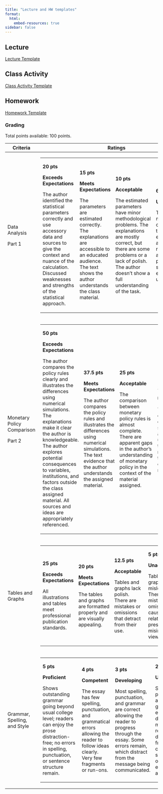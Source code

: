 ```yaml
---
title: "Lecture and HW templates"
format: 
  html: 
    embed-resources: true
sidebar: false
---
```


<!--# This is best edited in the visual editor due to the large grid table rubric -->

## Lecture

::: callout-note
<a href="https://tbrost.github.io/BYUI-Timeseries-Drafts/Tutorials/Lecture_Template.qmd" download="Lecture_Template.qmd"> Lecture Template </a>
:::

## Class Activity

::: callout-note
<a href="https://tbrost.github.io/BYUI-Timeseries-Drafts/Tutorials/Class_Activity_Template.qmd" download="Class_Activity_Template.qmd"> Class Activity Template </a>
:::

## Homework

::: callout-note
<a href="https://tbrost.github.io/BYUI-Timeseries-Drafts/Tutorials/HW_Template.qmd" download="HW_Template.qmd"> Homework Template</a>
:::

### Grading

Total points available: 100 points.

+------------------------------+------------------------------------------------------------------------------------------------------------------------------------------------------------------------------------------------------------------------------------------------------------------------------------------------------------------------------------------------------------------------------------------------------------------------------------------------------------------------------------------------------------------------------------------------------------------------------------------------------------------------------------------------------------------------------------------------------------------------------------------------------------------------------------------------------------------------------------------+--------+
| Criteria                     | Ratings                                                                                                                                                                                                                                                                                                                                                                                                                                                                                                                                                                                                                                                                                                                                                                                                                                  | Pts    |
+==============================+==========================================================================================================================================================================================================================================================================================================================================================================================================================================================================================================================================================================================================================================================================================================================================================================================================================================+========+
| Data Analysis                | +------------------------------------------------------------------------------------------------------------------------------------------------------------------------------------------------------------------+------------------------------------------------------------------------------------------------------------------------------------------------------------+--------------------------------------------------------------------------------------------------------------------------------------------------------------------------------------------------------------+------------------------------------------------------------------------------------------------------------------------------------------------+                                                                                        | 20 pts |
|                              | | **20 pts**                                                                                                                                                                                                       | **15 pts**                                                                                                                                                 | **10 pts**                                                                                                                                                                                                   | **6 pts**                                                                                                                                      |                                                                                        |        |
| Part 1                       | |                                                                                                                                                                                                                  |                                                                                                                                                            |                                                                                                                                                                                                              |                                                                                                                                                |                                                                                        |        |
|                              | | **Exceeds Expectations**                                                                                                                                                                                         | **Meets Expectations**                                                                                                                                     | **Acceptable**                                                                                                                                                                                               | **Unacceptable**                                                                                                                               |                                                                                        |        |
|                              | |                                                                                                                                                                                                                  |                                                                                                                                                            |                                                                                                                                                                                                              |                                                                                                                                                |                                                                                        |        |
|                              | | The author identified the statistical parameters correctly and use accessory data and sources to give the context and nuance of the calculation. Discussed weaknesses and strengths of the statistical approach. | The parameters are estimated correctly. The explanations are accessible to an educated audience. The text shows the author understands the class material. | The estimated parameters have minor methodological problems. The explanations are mostly correct, but there are some problems or a lack of polish. The author doesn't show a full understanding of the task. | There are mistakes in the calculations, the explanations are onerous to read. The author doesn't provide sufficient evidence of understanding. |                                                                                        |        |
|                              | +------------------------------------------------------------------------------------------------------------------------------------------------------------------------------------------------------------------+------------------------------------------------------------------------------------------------------------------------------------------------------------+--------------------------------------------------------------------------------------------------------------------------------------------------------------------------------------------------------------+------------------------------------------------------------------------------------------------------------------------------------------------+                                                                                        |        |
+------------------------------+------------------------------------------------------------------------------------------------------------------------------------------------------------------------------------------------------------------------------------------------------------------------------------------------------------------------------------------------------------------------------------------------------------------------------------------------------------------------------------------------------------------------------------------------------------------------------------------------------------------------------------------------------------------------------------------------------------------------------------------------------------------------------------------------------------------------------------------+--------+
| Monetary Policy Comparison   | +---------------------------------------------------------------------------------------------------------------------------------------------------------------------------------------------------------------------------------------------------------------------------------------------------------------------------------------------------+------------------------------------------------------------------------------------------------------------------------------------------------------------------------+------------------------------------------------------------------------------------------------------------------------------------------------------------------------------------+--------------------------------------------------------------------------------------------------------------------+ | 50 pts |
|                              | | **50 pts**                                                                                                                                                                                                                                                                                                                                        | **37.5 pts**                                                                                                                                                           | **25 pts**                                                                                                                                                                         | **15 pts**                                                                                                         | |        |
| Part 2                       | |                                                                                                                                                                                                                                                                                                                                                   |                                                                                                                                                                        |                                                                                                                                                                                    |                                                                                                                    | |        |
|                              | | **Exceeds Expectations**                                                                                                                                                                                                                                                                                                                          | **Meets Expectations**                                                                                                                                                 | **Acceptable**                                                                                                                                                                     | **Unacceptable**                                                                                                   | |        |
|                              | |                                                                                                                                                                                                                                                                                                                                                   |                                                                                                                                                                        |                                                                                                                                                                                    |                                                                                                                    | |        |
|                              | | The author compares the policy rules clearly and illustrates the differences using numerical simulations. The explanations make it clear the author is knowledgeable. The author explores potential consequences to variables, institutions, and factors outside the class assigned material. All sources and ideas are appropriately referenced. | The author compares the policy rules and illustrates the differences using numerical simulations. The text evidence that the author understands the assigned material. | The comparison between monetary policy rules is almost complete. There are apparent gaps in the author's understanding of monetary policy in the context of the material assigned. | There is not enough evidence to suggest the author understands the assigned material. The text is onerous to read. | |        |
|                              | +---------------------------------------------------------------------------------------------------------------------------------------------------------------------------------------------------------------------------------------------------------------------------------------------------------------------------------------------------+------------------------------------------------------------------------------------------------------------------------------------------------------------------------+------------------------------------------------------------------------------------------------------------------------------------------------------------------------------------+--------------------------------------------------------------------------------------------------------------------+ |        |
+------------------------------+------------------------------------------------------------------------------------------------------------------------------------------------------------------------------------------------------------------------------------------------------------------------------------------------------------------------------------------------------------------------------------------------------------------------------------------------------------------------------------------------------------------------------------------------------------------------------------------------------------------------------------------------------------------------------------------------------------------------------------------------------------------------------------------------------------------------------------------+--------+
| Tables and Graphs            | +-----------------------------------------------------------------------+--------------------------------------------------------------------------+---------------------------------------------------------------------------------------------+-----------------------------------------------------------------------------------------------------------------------------------------+                                                                                                                                                                                                                                                                                                                                                                                                                                             | 25 pts |
|                              | | **25 pts**                                                            | **20 pts**                                                               | **12.5 pts**                                                                                | **5 pts**                                                                                                                               |                                                                                                                                                                                                                                                                                                                                                                                                                                             |        |
|                              | |                                                                       |                                                                          |                                                                                             |                                                                                                                                         |                                                                                                                                                                                                                                                                                                                                                                                                                                             |        |
|                              | | **Exceeds Expectations**                                              | **Meets Expectations**                                                   | **Acceptable**                                                                              | **Unacceptable**                                                                                                                        |                                                                                                                                                                                                                                                                                                                                                                                                                                             |        |
|                              | |                                                                       |                                                                          |                                                                                             |                                                                                                                                         |                                                                                                                                                                                                                                                                                                                                                                                                                                             |        |
|                              | | All illustrations and tables meet professional publication standards. | The tables and graphs are formatted properly and are visually appealing. | Tables and graphs lack polish. There are mistakes or omissions that detract from their use. | Tables and graphs are misleading. There are mistakes or omissions that cause the relationships present to be misinterpreted by viewers. |                                                                                                                                                                                                                                                                                                                                                                                                                                             |        |
|                              | +-----------------------------------------------------------------------+--------------------------------------------------------------------------+---------------------------------------------------------------------------------------------+-----------------------------------------------------------------------------------------------------------------------------------------+                                                                                                                                                                                                                                                                                                                                                                                                                                             |        |
+------------------------------+------------------------------------------------------------------------------------------------------------------------------------------------------------------------------------------------------------------------------------------------------------------------------------------------------------------------------------------------------------------------------------------------------------------------------------------------------------------------------------------------------------------------------------------------------------------------------------------------------------------------------------------------------------------------------------------------------------------------------------------------------------------------------------------------------------------------------------------+--------+
| Grammar, Spelling, and Style | +-----------------------------------------------------------------------------------------------------------------------------------------------------------------------------+---------------------------------------------------------------------------------------------------------------------------------------------+--------------------------------------------------------------------------------------------------------------------------------------------------------------------------------+------------------------------------------------------------------------------------------------------------------------------------------------------------------+                                                                                                                                                        | 5 pts  |
|                              | | **5 pts**                                                                                                                                                                   | **4 pts**                                                                                                                                   | **3 pts**                                                                                                                                                                      | **2 pts**                                                                                                                                                        |                                                                                                                                                        |        |
|                              | |                                                                                                                                                                             |                                                                                                                                             |                                                                                                                                                                                |                                                                                                                                                                  |                                                                                                                                                        |        |
|                              | | **Proficient**                                                                                                                                                              | **Competent**                                                                                                                               | **Developing**                                                                                                                                                                 | **Unsatisfactory**                                                                                                                                               |                                                                                                                                                        |        |
|                              | |                                                                                                                                                                             |                                                                                                                                             |                                                                                                                                                                                |                                                                                                                                                                  |                                                                                                                                                        |        |
|                              | | Shows outstanding grammar going beyond usual college level; readers can enjoy the prose distraction-free; no errors in spelling, punctuation, or sentence structure remain. | The essay has few spelling, punctuation, and grammatical errors allowing the reader to follow ideas clearly. Very few fragments or run-ons. | Most spelling, punctuation, and grammar are correct allowing the reader to progress through the essay. Some errors remain, which distract from the message being communicated. | Spelling, punctuation, and grammatical errors create distractions, making reading difficult; fragments, comma splices, run-ons are evident. Errors are frequent. |                                                                                                                                                        |        |
|                              | +-----------------------------------------------------------------------------------------------------------------------------------------------------------------------------+---------------------------------------------------------------------------------------------------------------------------------------------+--------------------------------------------------------------------------------------------------------------------------------------------------------------------------------+------------------------------------------------------------------------------------------------------------------------------------------------------------------+                                                                                                                                                        |        |
+------------------------------+------------------------------------------------------------------------------------------------------------------------------------------------------------------------------------------------------------------------------------------------------------------------------------------------------------------------------------------------------------------------------------------------------------------------------------------------------------------------------------------------------------------------------------------------------------------------------------------------------------------------------------------------------------------------------------------------------------------------------------------------------------------------------------------------------------------------------------------+--------+
